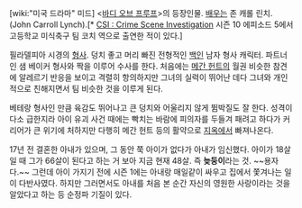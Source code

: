 [wiki:"미국 드라마" 미드] <[[바디 오브 프루프]]>의 등장인물. [[배우]]는 존 캐롤 린치.(John Carroll Lynch).[* [[CSI : Crime Scene Investigation]] 시즌 10 에피소드 5에서 고등학교 미식축구 팀 코치 역으로 출연한 적이 있다.]

필라델피아 시경의 [[형사]]. 덩치 좋고 머리 빠진 전형적인 [[백인]] 남자 형사 캐릭터. 파트너인 샘 베이커 형사와 짝을 이루어 수사를 한다. 처음에는 [[메간 헌트]]의 월권 비슷한 참견에 알레르기 반응을 보이고 격렬히 항의하지만 그녀의 실력이 뛰어난 데다 그녀와 개인적으로 친해지면서 팀 비슷한 것을 이루게 된다.

베테랑 형사인 만큼 육감도 뛰어나고 큰 덩치와 어울리지 않게 뜀박질도 잘 한다. 성격이 다소 급한지라 아이 유괴 사건 때에는 빡치는 바람에 피의자를 두들겨 패려고 하다가 커리어가 큰 위기에 처하지만 다행히 메간 헌트 등의 활약으로 [[지옥]]에서 빠져나온다. 

17년 전 결혼한 아내가 있으며, 그 동안 쭉 아이가 없다가 아내가 임신했다. 아이가 18살일 때 그가 66살이 된다고 하는 거 보아 지금 현재 48살. 즉 '''늦둥이'''라는 것. ~~용자다.~~ 그런데 아이 가지기 전에 시즌 1에는 아내랑 매일같이 싸우고 집에서 쫓겨나는 일이 다반사였다. 하지만 그러면서도 아내를 처음 본 순간 자신의 영원한 사랑이라는 것을 알았다고 하는 등 순정파 기질이 있다.
